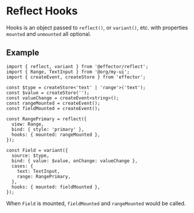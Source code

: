 
# Reflect Hooks

Hooks is an object passed to `reflect()`, or `variant()`, etc. with properties `mounted` and `unmounted` all optional.

## Example

```tsx
import { reflect, variant } from '@effector/reflect';
import { Range, TextInput } from '@org/my-ui';
import { createEvent, createStore } from 'effector';

const $type = createStore<'text' | 'range'>('text');
const $value = createStore('');
const valueChange = createEvent<string>();
const rangeMounted = createEvent();
const fieldMounted = createEvent();

const RangePrimary = reflect({
  view: Range,
  bind: { style: 'primary' },
  hooks: { mounted: rangeMounted },
});

const Field = variant({
  source: $type,
  bind: { value: $value, onChange: valueChange },
  cases: {
    text: TextInput,
    range: RangePrimary,
  },
  hooks: { mounted: fieldMounted },
});
```

When `Field` is mounted, `fieldMounted` and `rangeMounted` would be called.
